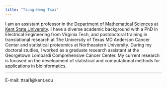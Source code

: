 ```yaml
---
title: "Tsung-Heng Tsai"
---
```


I am an assistant professor in the [Department of Mathematical Sciences](https://www.kent.edu/math) at [Kent State University](https://www.kent.edu). I have a diverse academic background with a PhD in Electrical Engineering from Virginia Tech, and postdoctoral training in translational research at The University of Texas MD Anderson Cancer Center and statistical proteomics at Northeastern University. During my doctoral studies, I worked as a graduate research assistant at the Georgetown Lombardi Comprehensive Cancer Center. My current research is focused on the development of statistical and computational methods for applications in bioinformatics. 

---
E-mail: ttsai1@kent.edu
